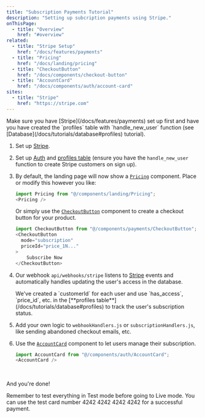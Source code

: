 ```yaml
---
title: "Subscription Payments Tutorial"
description: "Setting up subcription payments using Stripe."
onThisPage:
  - title: "Overview"
    href: "#overview"
related:
  - title: "Stripe Setup"
    href: "/docs/features/payments"
  - title: "Pricing"
    href: "/docs/landing/pricing"
  - title: "CheckoutButton"
    href: "/docs/components/checkout-button"
  - title: "AccountCard"
    href: "/docs/components/auth/account-card"
sites:
  - title: "Stripe"
    href: "https://stripe.com"
---
```


<div id="overview" />

<Caution>
    Make sure you have [Stripe](/docs/features/payments) set up first and have you have created the `profiles` table with
    `handle_new_user` function (see [Database](/docs/tutorials/database#profiles) tutorial).
</Caution>

1. Set up [Stripe](/docs/features/payments).

2. Set up [Auth](/docs/tutorials/authentication) and [profiles table](/docs/features/db#profiles) (ensure you have the `handle_new_user` function to create Stripe customers on sign up).

3. By default, the landing page will now show a [`Pricing`](/docs/landing/pricing) component. Place or modify this however you like:

    ```js
    import Pricing from "@/components/landing/Pricing";
    <Pricing />
    ```

    Or simply use the [`CheckoutButton`](/docs/components/checkout-button) component to create a checkout button for your product.

    ```js
    import CheckoutButton from "@/components/payments/CheckoutButton";
    <CheckoutButton
      mode="subscription"
      priceId="price_1N..."
    >
        Subscribe Now
    </CheckoutButton>
    ```

4. Our webhook `api/webhooks/stripe` listens to [Stripe](https://stripe.com) events and automatically handles updating the user's access in the database.

    <Info>
        We've created a `customerId` for each user and use `has_access`, `price_id`, etc. in the [**profiles table**](/docs/tutorials/database#profiles) to track the user's subscription status.
    </Info>

5. Add your own logic to `webhookHandlers.js` or `subscriptionHandlers.js`, like sending abandoned checkout emails, etc.

6. Use the [`AccountCard`](/docs/components/auth/account-card) component to let users manage their subscription.

    ```js
    import AccountCard from "@/components/auth/AccountCard";
    <AccountCard />
    ```

<br />

And you're done!

<Tip>
    Remember to test everything in Test mode before going to Live mode. You can use the test card number 4242 4242 4242 4242 for a successful payment.
</Tip>



